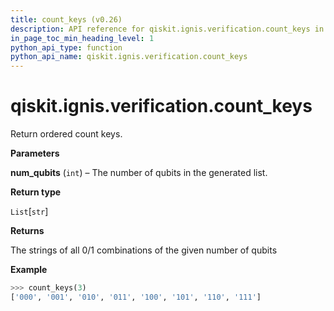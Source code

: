 ```yaml
---
title: count_keys (v0.26)
description: API reference for qiskit.ignis.verification.count_keys in qiskit v0.26
in_page_toc_min_heading_level: 1
python_api_type: function
python_api_name: qiskit.ignis.verification.count_keys
---
```


<span id="qiskit-ignis-verification-count-keys" />

# qiskit.ignis.verification.count\_keys

<Function id="qiskit.ignis.verification.count_keys" isDedicatedPage={true} github="https://github.com/qiskit-community/qiskit-ignis/tree/stable/0.6/qiskit/ignis/verification/tomography/data.py" signature="count_keys(num_qubits)">
  Return ordered count keys.

  **Parameters**

  **num\_qubits** (`int`) – The number of qubits in the generated list.

  **Return type**

  `List`\[`str`]

  **Returns**

  The strings of all 0/1 combinations of the given number of qubits

  **Example**

  ```python
  >>> count_keys(3)
  ['000', '001', '010', '011', '100', '101', '110', '111']
  ```
</Function>

